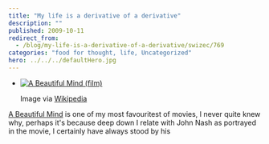 ```yaml
---
title: "My life is a derivative of a derivative"
description: ""
published: 2009-10-11
redirect_from:
  - /blog/my-life-is-a-derivative-of-a-derivative/swizec/769
categories: "food for thought, life, Uncategorized"
hero: ../../../defaultHero.jpg
---
```


- [![A Beautiful Mind (film)](http://upload.wikimedia.org/wikipedia/en/9/98/Abeautifulmindposter.jpg "A Beautiful Mind (film)")](http://en.wikipedia.org/wiki/Image:Abeautifulmindposter.jpg)

  Image via [Wikipedia](http://en.wikipedia.org/wiki/Image:Abeautifulmindposter.jpg)

[A Beautiful Mind](http://en.wikipedia.org/wiki/A_Beautiful_Mind_%28film%29 "A Beautiful Mind (film)") is one of my most favouritest of movies, I never quite knew why, perhaps it's because deep down I relate with John Nash as portrayed in the movie, I certainly have always stood by his
